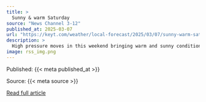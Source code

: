```yaml
---
title: >
  Sunny & warm Saturday
source: "News Channel 3-12"
published_at: 2025-03-07
url: "https://keyt.com/weather/local-forecast/2025/03/07/sunny-warm-saturday/"
description: >
  High pressure moves in this weekend bringing warm and sunny conditions. Gusty winds expected Friday near the coast and chilly overnight temperatures. We'll get some light offshore winds Saturday and Sunday - aiding in the temperature boost. Low pressure arrives Monday, though rain is expected mostly in southwest California, leaving minimal impacts to our region,The post Sunny &amp; warm Saturday appeared first on News Channel 3-12.
image: rss_img.png
---
```



  Published: {{< meta published_at >}}
  

  Source: {{< meta source >}}
  

  [Read full article]({{< meta url >}}){target='blank'}
  

